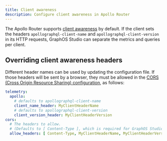 ```yaml
---
title: Client awareness
description: Configure client awareness in Apollo Router
---
```


The Apollo Router supports [client awareness](/graphos/metrics/client-awareness/) by default. If the client sets the headers `apollographql-client-name` and `apollographql-client-version` in its HTTP requests, GraphOS Studio can separate the metrics and queries per client.

## Overriding client awareness headers

Different header names can be used by updating the configuration file. If those headers will be sent by a browser, they must be allowed in the [CORS (Cross Origin Resource Sharing) configuration](../configuration/cors), as follows:

```yaml title="router.yaml"
telemetry:
  apollo:
    # defaults to apollographql-client-name
    client_name_header: MyClientHeaderName
    # defaults to apollographql-client-version
    client_version_header: MyClientHeaderVersion
cors:
  # The headers to allow.
  # (Defaults to [ Content-Type ], which is required for GraphOS Studio)
  allow_headers: [ Content-Type, MyClientHeaderName, MyClientHeaderVersion]
```
